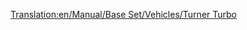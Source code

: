 [[Translation:en/Manual/Base Set/Vehicles/Turner Turbo]]
{{ru/Поезда|Image=[[File:en/Turnerturbo.png]]
|Name=Turner Turbo
|Cost=£ 41014 (2050700 р.)
|Speed=160 км/ч (100 миль/ч)
|Weight=190 т
|Power=3500 л.с. (2611 кВт)
|Annual=£ 3122 (156100 р.)
|Designed=1977
|Lifespan=22 
|Capacity=нет
|Description=
|Real-life=Turner Turbo основан на реальном [http://en.wikipedia.org/wiki/UAC_TurboTrain UAC Turbo-Train].
}}